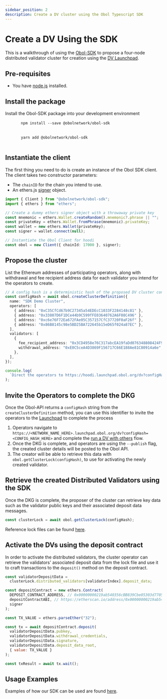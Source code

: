 ```yaml
---
sidebar_position: 2
description: Create a DV cluster using the Obol Typescript SDK
---
```



# Create a DV Using the SDK

This is a walkthrough of using the [Obol-SDK](https://www.npmjs.com/package/@obolnetwork/obol-sdk) to propose a four-node distributed validator cluster for creation using the [DV Launchpad](../../learn/intro/launchpad.md).

## Pre-requisites

- You have [node.js](https://nodejs.org/en) installed.

## Install the package

Install the Obol-SDK package into your development environment

<Tabs groupId="install-sdk">
  <TabItem value="npm" label="NPM" default>
    <pre>
      <code>npm install --save @obolnetwork/obol-sdk</code>
    </pre>
  </TabItem>
  <TabItem value="yarn" label="Yarn">
    <pre>
      <code>yarn add @obolnetwork/obol-sdk</code>
    </pre>
  </TabItem>
</Tabs>

## Instantiate the client

The first thing you need to do is create an instance of the Obol SDK client. The client takes two constructor parameters:

- The `chainID` for the chain you intend to use.
- An ethers.js [signer](https://docs.ethers.org/v6/api/providers/#Signer-signTypedData) object.

```ts
import { Client } from "@obolnetwork/obol-sdk";
import { ethers } from "ethers";

// Create a dummy ethers signer object with a throwaway private key
const mnemonic = ethers.Wallet.createRandom().mnemonic?.phrase || "";
const privateKey = ethers.Wallet.fromPhrase(mnemonic).privateKey;
const wallet = new ethers.Wallet(privateKey);
const signer = wallet.connect(null);

// Instantiate the Obol Client for hoodi
const obol = new Client({ chainId: 17000 }, signer);
```

## Propose the cluster

List the Ethereum addresses of participating operators, along with withdrawal and fee recipient address data for each validator you intend for the operators to create.

```ts
// A config hash is a deterministic hash of the proposed DV cluster configuration
const configHash = await obol.createClusterDefinition({
  name: "SDK Demo Cluster",
  operators: [
    { address: "0xC35CfCd67b9C27345a54EDEcC1033F2284148c81" },
    { address: "0x33807D6F1DCe44b9C599fFE03640762A6F08C496" },
    { address: "0xc6e76F72Ea672FAe05C357157CfC37720F0aF26f" },
    { address: "0x86B8145c98e5BD25BA722645b15eD65f024a87EC" },
  ],
  validators: [
    {
      fee_recipient_address: "0x3CD4958e76C317abcEA19faDd076348808424F99",
      withdrawal_address: "0xE0C5ceA4D3869F156717C66E188Ae81C80914a6e",
    },
  ],
});

console.log(
  `Direct the operators to https://hoodi.launchpad.obol.org/dv?configHash=${configHash} to complete the key generation process`
);
```

## Invite the Operators to complete the DKG

Once the Obol-API returns a `configHash` string from the `createClusterDefinition` method, you can use this identifier to invite the operators to the [Launchpad](../../learn/intro/launchpad.md) to complete the process

1. Operators navigate to `https://<NETWORK_NAME_HERE>.launchpad.obol.org/dv?configHash=<CONFIG_HASH_HERE>` and complete the [run a DV with others](../../run/start/quickstart_group.mdx) flow.
1. Once the DKG is complete, and operators are using the `--publish` flag, the created cluster details will be posted to the Obol API.
1. The creator will be able to retrieve this data with `obol.getClusterLock(configHash)`, to use for activating the newly created validator.

## Retrieve the created Distributed Validators using the SDK

Once the DKG is complete, the proposer of the cluster can retrieve key data such as the validator public keys and their associated deposit data messages.

```js
const clusterLock = await obol.getClusterLock(configHash);
```

Reference lock files can be found [here](https://github.com/ObolNetwork/charon/tree/main/cluster/testdata).

## Activate the DVs using the deposit contract

In order to activate the distributed validators, the cluster operator can retrieve the validators' associated deposit data from the lock file and use it to craft transactions to the `deposit()` method on the deposit contract.

```js
const validatorDepositData =
  clusterLock.distributed_validators[validatorIndex].deposit_data;

const depositContract = new ethers.Contract(
  DEPOSIT_CONTRACT_ADDRESS, // 0x00000000219ab540356cBB839Cbe05303d7705Fa for Mainnet, 0xff50ed3d0ec03aC01D4C79aAd74928BFF48a7b2b for Goerli
  depositContractABI, // https://etherscan.io/address/0x00000000219ab540356cBB839Cbe05303d7705Fa#code for Mainnet, and replace the address for Goerli
  signer
);

const TX_VALUE = ethers.parseEther("32");

const tx = await depositContract.deposit(
  validatorDepositData.pubkey,
  validatorDepositData.withdrawal_credentials,
  validatorDepositData.signature,
  validatorDepositData.deposit_data_root,
  { value: TX_VALUE }
);

const txResult = await tx.wait();
```

## Usage Examples

Examples of how our SDK can be used are found [here](https://github.com/ObolNetwork/obol-sdk-examples).
